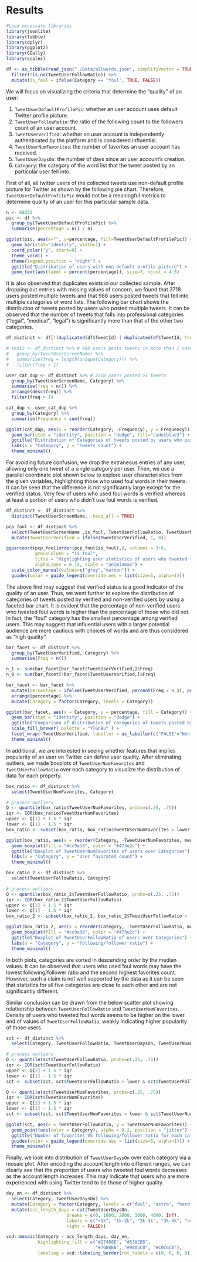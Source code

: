 # Results

```r
#Load necessary libraries
library(jsonlite)
library(tibble)
library(dplyr)
library(ggplot2)
library(GGally)
library(scales)
```

```r
df <- as_tibble(read_json("./Data/allwords.json", simplifyVector = TRUE)) %>%
  filter(!is.na(TweetUserFollowRatio)) %>% 
  mutate(is_foul = ifelse(Category == "foul", TRUE, FALSE))
```

We will focus on visualizing the criteria that determine the "quality" of an user:

1) `TweetUserDefaultProfilePic`: whether an user account uses default Twitter profile picture.
2) `TweetUserFollowRatio`: the ratio of the following count to the followers count of an user account.
3) `TweetUserVerified`: whether an user account is independently authenticated by the platform and is considered influential.
4) `TweetUserNumFavorites`: the number of favorites an user account has received.
5) `TweetUserDaysOn`: the number of days since an user account's creation.
6) `Category`: the category of the word list that the tweet posted by an particular user fell into.

First of all, all twitter users of the collected tweets use non-default profile picture for Twitter as shown by the following pie chart. Therefore, `TweetUserDefaultProfilePic` would not be a meaningful metrics to determine quality of an user for this particular sample data.

```r
n <- 60255
pic <- df %>% 
  group_by(TweetUserDefaultProfilePic) %>% 
  summarise(percentage = n() / n)

ggplot(pic, aes(x="", y=percentage, fill=TweetUserDefaultProfilePic)) +
  geom_bar(stat="identity", width=1) +
  coord_polar("y", start=0) +
  theme_void() +
  theme(legend.position = "right") +
  ggtitle("Distribution of users with non-default profile picture") +
  geom_text(aes(label = percent(percentage)), size=7, vjust = 4.5)
```

It is also observed that duplicates exists in our collected sample. After dropping out entries with missing values of concern, we found that 3718 users posted multiple tweets and that 986 users posted tweets that fell into multiple categories of word lists. The following bar chart shows the distribution of tweets posted by users who posted multiple tweets. It can be observed that the number of tweets that falls into professional categories ("legal", "medical", "legal") is significantly more than that of the other two categories.

```r
df_distinct <- df[!(duplicated(df$TweetId) | duplicated(df$TweetId, fromLast = TRUE)), ]

# test2 <- df_distinct %>% # 986 users posts tweets in more than 1 category
#   group_by(TweetUserScreenName) %>% 
#   summarise(freq = length(unique(Category))) %>% 
#   filter(freq > 1)

user_cat_dup <- df_distinct %>% # 3718 users posted >1 tweets
  group_by(TweetUserScreenName, Category) %>% 
  summarise(freq = n()) %>% 
  arrange(desc(freq)) %>% 
  filter(freq > 1) 

cat_dup <- user_cat_dup %>% 
  group_by(Category) %>% 
  summarise(Frequency = sum(freq))

ggplot(cat_dup, aes(x = reorder(Category, -Frequency), y = Frequency)) + 
  geom_bar(stat = "identity", position = "dodge", fill="cadetblue3") + 
  ggtitle("Distribution of Categories of tweets posted by users who posted multiple tweets") +
  labs(x = "Category", y = "Tweets count") +
  theme_minimal()


```

For avoiding future confusion, we drop the extraneous entries of any user, allowing only one tweet of a single category per user. Then, we use a parallel coordinate plot shown below to explore user characteristics from the given variables, highlighting those who used foul words in their tweets. It can be seen that the difference is not significantly large except for the verified status. Very few of users who used foul words is verified whereas at least a portion of users who didn't use foul words is verified.

```r
df_distinct <- df_distinct %>% 
  distinct(TweetUserScreenName, .keep_all = TRUE)

pcp_foul <- df_distinct %>% 
  select(TweetUserScreenName ,is_foul, TweetUserFollowRatio, TweetUserNumFavorites, TweetUserDaysOn, TweetUserVerified) %>% 
  mutate(TweetUserVerified = ifelse(TweetUserVerified, 1, 0))

ggparcoord(pcp_foul[order(pcp_foul$is_foul),], columns = 3:6, 
           groupColumn = "is_foul",
           title = "Highlighting user statistics of users who tweeted foul words",
           alphaLines = 0.15, scale = "uniminmax") +
  scale_color_manual(values=c("gray","maroon")) +
  guides(color = guide_legend(override.aes = list(size=5, alpha=1)))

```

The above find may suggest that verified status is a good indicator of the quality of an user. Thus, we went further to explore the distribution of categories of tweets posted by verified and non-verified users by using a faceted bar chart. It is evident that the percentage of non-verified users who tweeted foul words is higher than the percentage of those who did not. In fact, the "foul" category has the smallest percentage among verified users. This may suggest that influential users with a larger potential audience are more cautious with choices of words and are thus considered as "high quality".

```r
bar_facet <- df_distinct %>% 
  group_by(TweetUserVerified, Category) %>% 
  summarise(Freq = n())

n_1 <- sum(bar_facet[bar_facet$TweetUserVerified,]$Freq)
n_0 <- sum(bar_facet[!bar_facet$TweetUserVerified,]$Freq)

bar_facet <- bar_facet %>% 
  mutate(percentage = ifelse(TweetUserVerified, percent(Freq / n_1), percent(Freq / n_0))) %>% 
  arrange(percentage) %>% 
  mutate(Category = factor(Category, levels = Category))

ggplot(bar_facet, aes(x = Category, y = percentage, fill = Category)) +
  geom_bar(stat = "identity", position = "dodge") + 
  ggtitle("Comparison of distribution of categories of tweets posted by verified and non-verified users") +
  scale_fill_brewer( palette = "YlGnBu" ) +
  facet_wrap(~TweetUserVerified, labeller = as_labeller(c("FALSE"="Non-verified", "TRUE"="Verified"))) +
  theme_minimal()
```

In additional, we are interested in seeing whether features that implies popularity of an user on Twitter can define user quality. After eliminating outliers, we made boxplots of `TweetUserNumFavorites` and `TweetUserFollowRatio` over each category to visualize the distribution of data for each property.

```r
box_ratio <- df_distinct %>%  
  select(TweetUserNumFavorites, Category)

# process outliers
Q <- quantile(box_ratio$TweetUserNumFavorites, probs=c(.25, .75))
iqr <- IQR(box_ratio$TweetUserNumFavorites)
upper <- Q[2] + 1.5 * iqr
lower <- Q[1] - 1.5 * iqr
box_ratio <- subset(box_ratio, box_ratio$TweetUserNumFavorites > lower & box_ratio$TweetUserNumFavorites < upper)

ggplot(box_ratio, aes(x = reorder(Category, -TweetUserNumFavorites, median), y = TweetUserNumFavorites)) +
  geom_boxplot(fill = "#cc9a38", color = "#473e2c") +
  ggtitle("Boxplot of TweetUserNumFavorites of users over Categories") +
  labs(x = "Category", y = "User favorated count") + 
  theme_minimal()
```
```r
box_ratio_2 <- df_distinct %>%  
  select(TweetUserFollowRatio, Category)

# process outliers
Q <- quantile(box_ratio_2$TweetUserFollowRatio, probs=c(.25, .75))
iqr <- IQR(box_ratio_2$TweetUserFollowRatio)
upper <- Q[2] + 1.5 * iqr
lower <- Q[1] - 1.5 * iqr
box_ratio_2 <- subset(box_ratio_2, box_ratio_2$TweetUserFollowRatio > lower & box_ratio_2$TweetUserFollowRatio < upper)

ggplot(box_ratio_2, aes(x = reorder(Category, -TweetUserFollowRatio, median), y = TweetUserFollowRatio)) +
  geom_boxplot(fill = "#cc9a38", color = "#473e2c") +
  ggtitle("Boxplot of TweetUserFollowRatio of users over Categories") +
  labs(x = "Category", y = "following/follower ratio") + 
  theme_minimal()
```

In both plots, categories are sorted in descending order by the median values. It can be observed that users who used foul words may have the lowest following/follower ratio and the second highest favorites count. However, such a claim is not well supported by the data as it can be seen that statistics for all five categories are close to each other and are not significantly different.

Similar conclusion can be drawn from the below scatter plot showing relationship between `TweetUserFollowRatio` and `TweetUserNumFavorites`. Density of users who tweeted foul words seems to be higher on the lower end of values of `TweetUserFollowRatio`, weakly indicating higher popularity of those users. 

```r
sct <- df_distinct %>% 
  select(Category, TweetUserFollowRatio, TweetUserDaysOn, TweetUserNumFavorites)

# process outliers
Q <- quantile(sct$TweetUserFollowRatio, probs=c(.25, .75))
iqr <- IQR(sct$TweetUserFollowRatio)
upper <- Q[2] + 1.5 * iqr
lower <- Q[1] - 1.5 * iqr
sct <- subset(sct, sct$TweetUserFollowRatio > lower & sct$TweetUserFollowRatio < upper)

Q <- quantile(sct$TweetUserNumFavorites, probs=c(.25, .75))
iqr <- IQR(sct$TweetUserNumFavorites)
upper <- Q[2] + 1.5 * iqr
lower <- Q[1] - 1.5 * iqr
sct <- subset(sct, sct$TweetUserNumFavorites > lower & sct$TweetUserNumFavorites < upper)

ggplot(sct, aes(x = TweetUserFollowRatio, y = TweetUserNumFavorites)) +
  geom_point(aes(color = Category), alpha = 0.2, position = "jitter") +
  ggtitle("Number of favorites VS following/follower ratio for each category") +
  guides(color = guide_legend(override.aes = list(size=5, alpha=1))) +
  theme_minimal()
```
Finally, we look into distribution of `TweetUserDaysOn` over each category via a mosaic plot. After encoding the account length into different ranges, we can clearly see that the proportion of users who tweeted foul words decreases as the account length increases. This may indicate that users who are more experienced with using Twitter tend to be those of higher quality.

```r
day_on <- df_distinct %>% 
  select(Category, TweetUserDaysOn) %>% 
  mutate(Category = factor(Category, levels = c("foul", "astro", "hard", "legal", "medical"))) %>% 
  mutate(acc_length_days = cut(TweetUserDaysOn, 
                       breaks = c(0, 1000, 2000, 3000, 4000, Inf), 
                       labels = c("<1k", "1k-2k", "2k-3k", "3k-4k", ">=4k"), 
                       right = FALSE))

vcd::mosaic(Category ~ acc_length_days, day_on,
            highlighting_fill = c("#27408E", "#536CB5", 
                                  "#7688BB", "#98A5C0", "#C0C6CB"),
            labeling = vcd::labeling_border(rot_labels = c(0, 0, 0, 0)))
```

